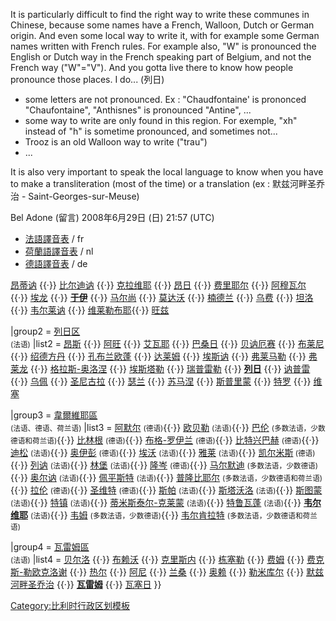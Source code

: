 <noinclude>
It is particularly difficult to find the right way to write these communes in Chinese, because some names have a French, Walloon, Dutch or German origin. And even some local way to write it, with for example some German names written with French rules. For example also, "W" is pronounced the English or Dutch way in the French speaking part of Belgium, and not the French way ("W"="V"). And you gotta live there to know how people pronounce those places. I do... (列日)

*some letters are not pronounced. Ex : "Chaudfontaine' is prononced "Chaufontaine", "Anthisnes" is pronounced "Antine", ...
*some way to write are only found in this region. For exemple, "xh" instead of "h" is sometime pronounced, and sometimes not...
*Trooz is an old Walloon way to write ("trau")
*...

It is also very important to speak the local language to know when you have to make a transliteration (most of the time) or a translation (ex : 默兹河畔圣乔治 - Saint-Georges-sur-Meuse) 

Bel Adone (留言) 2008年6月29日 (日) 21:57 (UTC)

*[[Template:法語譯音表|法語譯音表]] / fr
*[[Template:荷蘭語譯音表|荷蘭語譯音表]]  / nl
*[[Template:德語譯音表|德語譯音表]] / de
</noinclude>
{{navbox
|title  = {{BE-WLG}}[[市镇 (比利时)|市镇]]
|name   = 列日省市镇

|group1 = [[于伊區]]<br><small>(法语)</small>
|list1  = [[阿迈]] {{·}} [[昂蒂讷]] {{·}} [[比尔迪讷]] {{·}} [[克拉维耶]] {{·}} [[昂日]] {{·}} [[费里耶尔]] {{·}} [[阿穆瓦尔]] {{·}} [[埃龙 (列日省)|埃龙]] {{·}} '''[[于伊]]''' {{·}} [[马尔尚]] {{·}} [[莫达沃]] {{·}} [[楠德兰]] {{·}} [[乌费]] {{·}} [[坦洛]] {{·}} [[韦尔莱讷]] {{·}} [[维莱勒布耶]]{{·}} [[旺兹]] 

|group2 = [[列日區 (比利時)|列日区]]<br><small>(法语)</small>
|list2  = [[昂斯]] {{·}} [[阿旺 (比利时市镇)|阿旺]] {{·}} [[艾瓦耶]] {{·}} [[巴桑日]] {{·}} [[贝讷厄赛]] {{·}} [[布莱尼 (列日省)|布莱尼]] {{·}} [[绍德方丹]] {{·}} [[孔布兰欧蓬]] {{·}} [[达莱姆 (列日省)|达莱姆]] {{·}} [[埃斯讷]] {{·}} [[弗莱马勒]] {{·}} [[弗莱龙]] {{·}} [[格拉斯-奥洛涅]] {{·}} [[埃斯塔勒]] {{·}} [[瑞普雷勒]] {{·}} '''[[列日]]''' {{·}} [[讷普雷]] {{·}} [[乌佩]] {{·}} [[圣尼古拉 (列日省)|圣尼古拉]] {{·}} [[瑟兰]] {{·}} [[苏马涅]] {{·}} [[斯普里蒙]] {{·}} [[特罗]] {{·}} [[维塞]] 

|group3 = [[韋爾維耶區]]<br><small>(法语、德语、荷兰语)</small>
|list3  = [[阿默尔]] <small>(德语)</small>{{·}} [[欧贝勒]] <small>(法语)</small>{{·}} [[巴伦]] <small>(多数法语，少数德语和荷兰语)</small>{{·}} [[比林根]] <small>(德语)</small>{{·}} [[布格-罗伊兰]] <small>(德语)</small>{{·}} [[比特兴巴赫]] <small>(德语)</small>{{·}} [[迪松]] <small>(法语)</small>{{·}} [[奥伊彭]] <small>(德语)</small>{{·}} [[埃沃 (列日省)|埃沃]] <small>(法语)</small>{{·}} [[雅莱]] <small>(法语)</small>{{·}} [[凯尔米斯]]<small> (德语)</small>{{·}} [[列讷]] <small>(法语)</small>{{·}} [[林堡]] <small>(法语)</small>{{·}} [[隆岑]] <small>(德语)</small>{{·}} [[马尔默迪]] <small>(多数法语，少数德语)</small>{{·}} [[奥尔讷]] <small>(法语)</small>{{·}} [[佩平斯特]] <small>(法语)</small>{{·}} [[普隆比耶尔]] <small>(多数法语，少数德语和荷兰语)</small>{{·}} [[拉伦]] <small>(德语)</small>{{·}} [[圣维特]] <small>(德语)</small>{{·}} [[斯帕]] <small>(法语)</small>{{·}} [[斯塔沃洛]] <small>(法语)</small>{{·}} [[斯图蒙]] <small>(法语)</small>{{·}} [[特镇]] <small>(法语)</small>{{·}} [[蒂米斯泰尔-克莱蒙]] <small>(法语)</small>{{·}} [[特鲁瓦蓬]] <small>(法语)</small>{{·}} '''[[韦尔维耶]]''' <small>(法语)</small>{{·}} [[韦姆]] <small>(多数法语，少数德语)</small>{{·}} [[韦尔肯拉特]] <small>(多数法语，少数德语和荷兰语)</small>

|group4 = [[瓦雷姆區]]<br><small>(法语)</small>
|list4  = [[贝尔洛]] {{·}} [[布赖沃]] {{·}} [[克里斯内]] {{·}} [[栋塞勒]] {{·}} [[费姆]] {{·}} [[费克斯-勒欧克洛谢]] {{·}} [[热尔 (比利时)|热尔]] {{·}} [[阿尼 (列日省)|阿尼]] {{·}} [[兰桑]] {{·}} [[奥赖]] {{·}} [[勒米库尔]] {{·}} [[默兹河畔圣乔治]] {{·}} '''[[瓦雷姆]]''' {{·}} [[瓦塞日]] 
}}<noinclude>
[[Category:比利时行政区划模板]]



















</noinclude>
